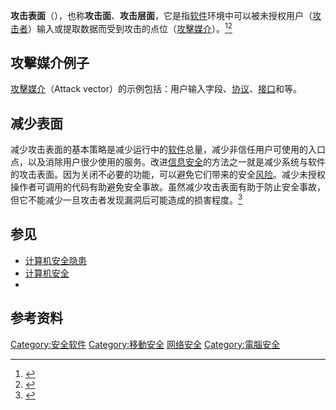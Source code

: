 {{NoteTA
|G1=IT
}}
'''攻击表面'''（{{lang-en|'''attack surface'''}}），也称'''攻击面'''、'''攻击层面'''，它是指[[软件|软件]]环境中可以被未授权用户（[[骇客|攻击者]]）输入或提取数据而受到攻击的点位（[[攻擊媒介|攻擊媒介]]）。<ref name="OWASP">{{cite web|url=https://www.owasp.org/index.php?title=Attack_Surface_Analysis_Cheat_Sheet&oldid=156006|title=Attack Surface Analysis Cheat Sheet|accessdate=30 October 2013|publisher=Open Web Application Security Project|archive-date=2016-12-23|archive-url=https://web.archive.org/web/20161223133056/https://www.owasp.org/index.php?title=Attack_Surface_Analysis_Cheat_Sheet&oldid=156006|dead-url=no}}</ref><ref name="Manadhata">{{cite book|url=http://reports-archive.adm.cs.cmu.edu/anon/2008/CMU-CS-08-152.pdf|title=An Attack Surface Metric|last=Manadhata|first=Pratyusa|year=2008|access-date=2016-12-23|archive-date=2016-02-22|archive-url=https://web.archive.org/web/20160222045620/http://reports-archive.adm.cs.cmu.edu/anon/2008/CMU-CS-08-152.pdf|dead-url=yes}}</ref>

== 攻擊媒介例子 ==
[[攻擊媒介|攻擊媒介]]（Attack vector）的示例包括：用户输入字段、[[网络传输协议|协议]]、[[介面_(資訊科技)|接口]]和{{tsl|en|Service (systems architecture)|服务 (系统架构)|服务}}等。

== 减少表面 ==
减少攻击表面的基本策略是减少运行中的[[软件|软件]]总量，减少非信任用户可使用的入口点，以及消除用户很少使用的服务。改进[[信息安全|信息安全]]的方法之一就是减少系统与软件的攻击表面。因为关闭不必要的功能，可以避免它们带来的安全[[风险|风险]]。减少未授权操作者可调用的代码有助避免安全事故。虽然减少攻击表面有助于防止安全事故，但它不能减少一旦攻击者发现漏洞后可能造成的损害程度。<ref>{{cite web|url=http://msdn.microsoft.com/en-us/magazine/cc163882.aspx|title=Mitigate Security Risks by Minimizing the Code You Expose to Untrusted Users|accessdate=30 October 2013|last=Michael|first=Howard|publisher=Microsoft|archive-date=2015-04-02|archive-url=https://web.archive.org/web/20150402070607/https://msdn.microsoft.com/en-us/magazine/cc163882.aspx|dead-url=no}}</ref>

== 参见 ==
* [[计算机安全隐患|计算机安全隐患]]
* [[计算机安全|计算机安全]]
* {{tsl|en|Attack Surface Analyzer|攻击表面分析器}}

== 参考资料 ==
{{Reflist}}

[[Category:安全软件|Category:安全软件]]
[[Category:移動安全|Category:移動安全]]
[[Category:网络安全|]]
[[Category:電腦安全|Category:電腦安全]]